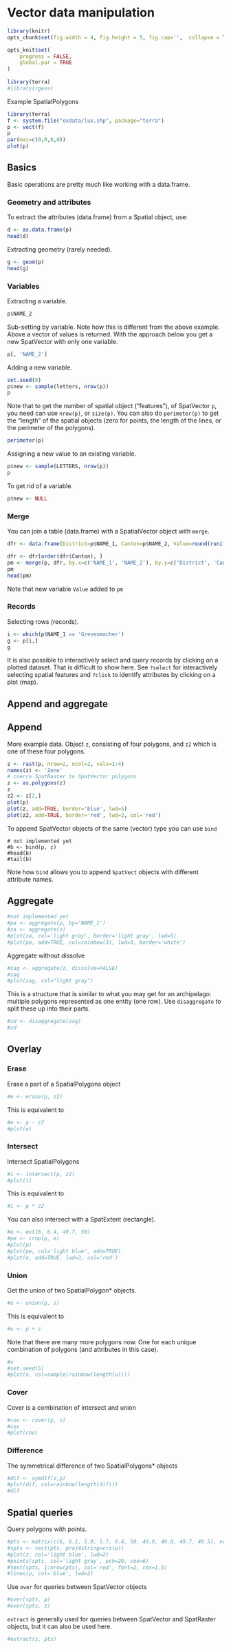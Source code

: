 # Vector data manipulation


```r
library(knitr)
opts_chunk$set(fig.width = 4, fig.height = 5, fig.cap='',  collapse = TRUE)

opts_knit$set(
    progress = FALSE,
	global.par = TRUE
)
	
library(terra)
#library(rgeos)

```

Example SpatialPolygons
```r
library(terra)
f <- system.file("exdata/lux.shp", package="terra")
p <- vect(f)
p
par(mai=c(0,0,0,0))
plot(p)
```

## Basics

Basic operations are pretty much like working with a data.frame. 

### Geometry and attributes

To extract the attributes (data.frame) from a Spatial object, use:
```r
d <- as.data.frame(p)
head(d)
```

Extracting geometry (rarely needed).
```r
g <- geom(p)
head(g)
```

### Variables

Extracting a variable.
```r
p$NAME_2
```

Sub-setting by variable. Note how this is different from the above example. Above a vector of values is returned. With the approach below you get a new SpatVector with only one variable. 
```r
p[, 'NAME_2']
```

Adding a new variable.
```r
set.seed(0)
p$new <- sample(letters, nrow(p))
p
```

Note that to get the number of spatial object ("features"), of SpatVector `p`, you need can use `nrow(p)`, or `size(p)`. You can also do `perimeter(p)` to get the "length" of the spatial objects (zero for points, the length of the lines, or the perimeter of the polygons).

```r
perimeter(p)
```

Assigning a new value to an existing variable.
```r
p$new <- sample(LETTERS, nrow(p))
p
```

To get rid of a variable.

```r
p$new <- NULL
```

### Merge

You can join a table (data.frame) with a SpatialVector object with `merge`.

```r
dfr <- data.frame(District=p$NAME_1, Canton=p$NAME_2, Value=round(runif(length(p), 100, 1000)))

dfr <- dfr[order(dfr$Canton), ]
pm <- merge(p, dfr, by.x=c('NAME_1', 'NAME_2'), by.y=c('District', 'Canton'))
pm
head(pm)
```

Note that new variable `Value` added to `pm`


### Records

Selecting rows (records).

```r
i <- which(p$NAME_1 == 'Grevenmacher')
g <- p[i,]
g
```

It is also possible to interactively select and query records by clicking on a plotted dataset. That is difficult to show here. See `?select` for interactively selecting spatial features and `?click` to identify attributes by clicking on a plot (map).


## Append and aggregate


## Append

More example data. Object `z`, consisting of four polygons, and `z2` which is one of these four polygons.

```r
z <- rast(p, nrow=2, ncol=2, vals=1:4)
names(z) <- 'Zone'
# coerce SpatRaster to SpatVector polygons
z <- as.polygons(z)
z
z2 <- z[2,]
plot(p)
plot(z, add=TRUE, border='blue', lwd=5)
plot(z2, add=TRUE, border='red', lwd=2, col='red')
```


To append SpatVector objects of the same (vector) type you can use `bind`

```
# not implemented yet
#b <- bind(p, z)
#head(b)
#tail(b)
```

Note how `bind` allows you to append `SpatVect` objects with different attribute names. 


## Aggregate

```r
#not implemented yet
#pa <- aggregate(p, by='NAME_1')
#za <- aggregate(z)
#plot(za, col='light gray', border='light gray', lwd=5)
#plot(pa, add=TRUE, col=rainbow(3), lwd=3, border='white')
```


Aggregate without dissolve
```r
#zag <- aggregate(z, dissolve=FALSE)
#zag
#plot(zag, col="light gray")
```

This is a structure that is similar to what you may get for an archipelago: multiple polygons represented as one entity (one row).
Use `disaggregate` to split these up into their parts.

```r
#zd <- disaggregate(zag)
#zd
```


## Overlay

### Erase

Erase a part of a SpatialPolygons object
```r
#e <- erase(p, z2)
```

This is equivalent to 
```r
#e <- p - z2
#plot(e)
```

### Intersect

Intersect SpatialPolygons

```r
#i <- intersect(p, z2)
#plot(i)
```

This is equivalent to 
```r
#i <- p * z2
```

You can also intersect with a SpatExtent (rectangle). 

```r
#e <- ext(6, 6.4, 49.7, 50)
#pe <- crop(p, e)
#plot(p)
#plot(pe, col='light blue', add=TRUE)
#plot(e, add=TRUE, lwd=3, col='red')

```


### Union

Get the union of two SpatialPolygon* objects.

```r
#u <- union(p, z)
```

This is equivalent to

```r
#u <- p + z
```

Note that there are many more polygons now. One for each unique combination of polygons (and attributes in this case).
```r
#u
#set.seed(5)
#plot(u, col=sample(rainbow(length(u))))
```

### Cover

Cover is a combination of intersect and union

```r
#cov <- cover(p, z)
#cov
#plot(cov)
```


### Difference


The symmetrical difference of two SpatialPolygons* objects

```r
#dif <- symdif(z,p)
#plot(dif, col=rainbow(length(dif)))
#dif
```

## Spatial queries

Query polygons with points. 

```r
#pts <- matrix(c(6, 6.1, 5.9, 5.7, 6.4, 50, 49.9, 49.8, 49.7, 49.5), ncol=2)
#spts <- vect(pts, proj4string=crs(p))
#plot(z, col='light blue', lwd=2)
#points(spts, col='light gray', pch=20, cex=6)
#text(spts, 1:nrow(pts), col='red', font=2, cex=1.5)
#lines(p, col='blue', lwd=2)
```

Use `over` for  queries between SpatVector objects

```r
#over(spts, p)
#over(spts, z)
```

`extract` is generally used for queries between SpatVector and SpatRaster objects, but it can also be used here.
```r
#extract(z, pts)
```


